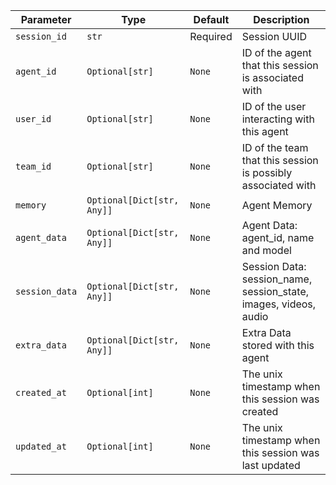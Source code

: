| Parameter | Type | Default | Description |
|-----------|------|---------|-------------|
| `session_id` | `str` | Required | Session UUID |
| `agent_id` | `Optional[str]` | `None` | ID of the agent that this session is associated with |
| `user_id` | `Optional[str]` | `None` | ID of the user interacting with this agent |
| `team_id` | `Optional[str]` | `None` | ID of the team that this session is possibly associated with |
| `memory` | `Optional[Dict[str, Any]]` | `None` | Agent Memory |
| `agent_data` | `Optional[Dict[str, Any]]` | `None` | Agent Data: agent_id, name and model |
| `session_data` | `Optional[Dict[str, Any]]` | `None` | Session Data: session_name, session_state, images, videos, audio |
| `extra_data` | `Optional[Dict[str, Any]]` | `None` | Extra Data stored with this agent |
| `created_at` | `Optional[int]` | `None` | The unix timestamp when this session was created |
| `updated_at` | `Optional[int]` | `None` | The unix timestamp when this session was last updated |
